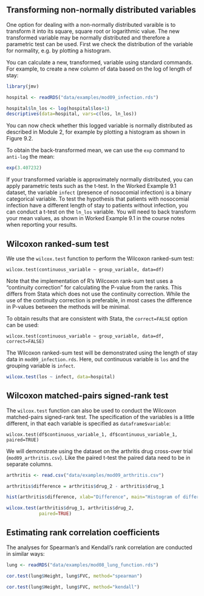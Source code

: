 ## Transforming non-normally distributed variables

One option for dealing with a non-normally distributed varaible is to transform it into its square, square root or logarithmic value. The new transformed variable may be normally distributed and therefore a parametric test can be used. First we check the distribution of the variable for normality, e.g. by plotting a histogram.

You can calculate a new, transformed, variable using standard commands. For example, to create a new column of data based on the log of length of stay:

```r
library(jmv)

hospital <- readRDS("data/examples/mod09_infection.rds")

hospital$ln_los <- log(hospital$los+1)
descriptives(data=hospital, vars=c(los, ln_los))
```
You can now check whether this logged variable is normally distributed as described in Module 2, for example by plotting a histogram as shown in Figure 9.2.

To obtain the back-transformed mean, we can use the `exp` command to `anti-log` the mean:

```r
exp(3.407232)
```

If your transformed variable is approximately normally distributed, you can apply parametric tests such as the t-test. In the Worked Example 9.1 dataset, the variable `infect` (presence of nosocomial infection) is a binary categorical variable. To test the hypothesis that patients with nosocomial infection have a different length of stay to patients without infection, you can conduct a t-test on the `ln_los` variable. You will need to back transform your mean values, as shown in Worked Example 9.1 in the course notes when reporting your results.

## Wilcoxon ranked-sum test

We use the `wilcox.test` function to perform the Wilcoxon ranked-sum test:

```
wilcox.test(continuous_variable ~ group_variable, data=df)
```

Note that the implementation of R's Wilcoxon rank-sum test uses a "continuity correction" for calculating the P-value from the ranks. This differs from Stata which does not use the continuity correction. While the use of the continuity correction is preferable, in most cases the difference in P-values between the methods will be minimal.

To obtain results that are consistent with Stata, the `correct=FALSE` option can be used:

```
wilcox.test(continuous_variable ~ group_variable, data=df, correct=FALSE)
```


The Wilcoxon ranked-sum test will be demonstrated using the length of stay data in `mod09_infection.rds`. Here, out continuous variable is `los` and the grouping variable is `infect`.

```r
wilcox.test(los ~ infect, data=hospital)
```

## Wilcoxon matched-pairs signed-rank test

The `wilcox.test` function can also be used to conduct the Wilcoxon matched-pairs signed-rank test. The specification of the variables is a little different, in that each variable is specified as `dataframe$variable`:

```
wilcox.test(df$continuous_variable_1, df$continuous_variable_1, paired=TRUE)
```

We will demonstrate using the dataset on the arthritis drug cross-over trial (`mod09_arthritis.csv`). Like the paired t-test the paired data need to be in separate columns.

```r
arthritis <- read.csv("data/examples/mod09_arthritis.csv")

arthritis$difference = arthritis$drug_2 - arthritis$drug_1

hist(arthritis$difference, xlab="Difference", main="Histogram of differences in pain scores")

wilcox.test(arthritis$drug_1, arthritis$drug_2, 
            paired=TRUE)
```

## Estimating rank correlation coefficients
The analyses for Spearman's and Kendall's rank correlation are conducted in similar ways:

```r
lung <- readRDS("data/examples/mod08_lung_function.rds")

cor.test(lung$Height, lung$FVC, method="spearman")

cor.test(lung$Height, lung$FVC, method="kendall")
```
